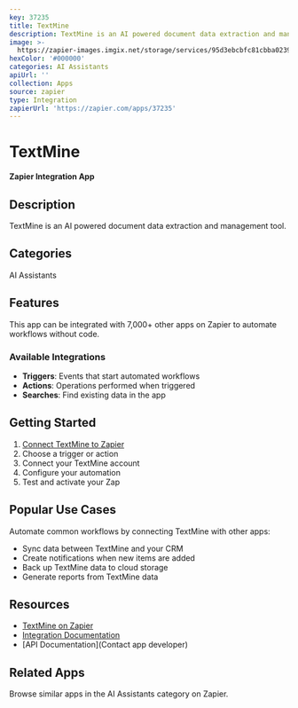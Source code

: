 ```yaml
---
key: 37235
title: TextMine
description: TextMine is an AI powered document data extraction and management tool.
image: >-
  https://zapier-images.imgix.net/storage/services/95d3ebcbfc81cbba023923181f62ee5d.png?auto=format%2Ccompress&ixlib=python-3.0.0&q=50
hexColor: '#000000'
categories: AI Assistants
apiUrl: ''
collection: Apps
source: zapier
type: Integration
zapierUrl: 'https://zapier.com/apps/37235'
---
```

# TextMine

**Zapier Integration App**

## Description

TextMine is an AI powered document data extraction and management tool.

## Categories

AI Assistants

## Features

This app can be integrated with 7,000+ other apps on Zapier to automate workflows without code.

### Available Integrations

- **Triggers**: Events that start automated workflows
- **Actions**: Operations performed when triggered
- **Searches**: Find existing data in the app

## Getting Started

1. [Connect TextMine to Zapier](https://zapier.com/apps/37235)
2. Choose a trigger or action
3. Connect your TextMine account
4. Configure your automation
5. Test and activate your Zap

## Popular Use Cases

Automate common workflows by connecting TextMine with other apps:

- Sync data between TextMine and your CRM
- Create notifications when new items are added
- Back up TextMine data to cloud storage
- Generate reports from TextMine data

## Resources

- [TextMine on Zapier](https://zapier.com/apps/37235)
- [Integration Documentation](https://zapier.com/apps/37235/integrations)
- [API Documentation](Contact app developer)

## Related Apps

Browse similar apps in the AI Assistants category on Zapier.
